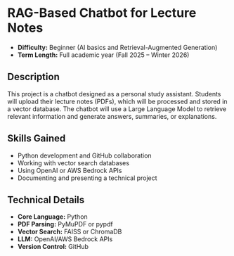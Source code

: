 # RAG-Based Chatbot for Lecture Notes
- **Difficulty:** Beginner (AI basics and Retrieval-Augmented Generation)
- **Term Length:** Full academic year (Fall 2025 – Winter 2026)

## Description
This project is a chatbot designed as a personal study assistant. Students will upload their lecture notes (PDFs), which will be processed and stored in a vector database. The chatbot will use a Large Language Model to retrieve relevant information and generate answers, summaries, or explanations.

## Skills Gained
- Python development and GitHub collaboration
- Working with vector search databases
- Using OpenAI or AWS Bedrock APIs
- Documenting and presenting a technical project

## Technical Details
- **Core Language:** Python
- **PDF Parsing:** PyMuPDF or pypdf
- **Vector Search:** FAISS or ChromaDB
- **LLM:** OpenAI/AWS Bedrock APIs
- **Version Control:** GitHub